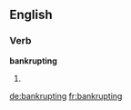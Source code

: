 ==English==

===Verb===
'''bankrupting'''

# {{present participle of|[[bankrupt]]}}

[[de:bankrupting]]
[[fr:bankrupting]]